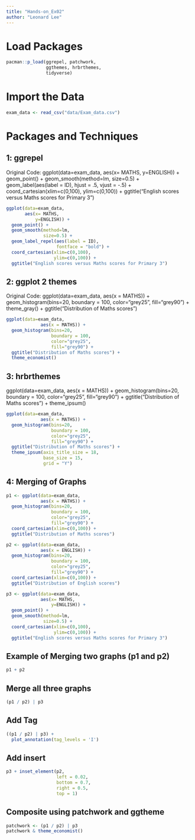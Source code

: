```yaml
---
title: "Hands-on_Ex02"
author: "Leonard Lee"
---
```


# Load Packages

```r
pacman::p_load(ggrepel, patchwork,
               ggthemes, hrbrthemes,
               tidyverse)
```

# Import the Data

```r

exam_data <- read_csv("data/Exam_data.csv")

```

# Packages and Techniques

## 1: ggrepel

Original Code: ggplot(data=exam_data, aes(x= MATHS, y=ENGLISH)) + geom_point() + geom_smooth(method=lm, size=0.5) +\
geom_label(aes(label = ID), hjust = .5, vjust = -.5) + coord_cartesian(xlim=c(0,100), ylim=c(0,100)) + ggtitle("English scores versus Maths scores for Primary 3")

```r
ggplot(data=exam_data, 
       aes(x= MATHS, 
           y=ENGLISH)) +
  geom_point() +
  geom_smooth(method=lm, 
              size=0.5) +  
  geom_label_repel(aes(label = ID), 
                   fontface = "bold") +
  coord_cartesian(xlim=c(0,100),
                  ylim=c(0,100)) +
  ggtitle("English scores versus Maths scores for Primary 3")
```

## 2: ggplot 2 themes

Original Code: ggplot(data=exam_data, aes(x = MATHS)) + geom_histogram(bins=20, boundary = 100, color="grey25", fill="grey90") + theme_gray() + ggtitle("Distribution of Maths scores")

```r
ggplot(data=exam_data, 
             aes(x = MATHS)) +
  geom_histogram(bins=20, 
                 boundary = 100,
                 color="grey25", 
                 fill="grey90") +
  ggtitle("Distribution of Maths scores") +
  theme_economist()
```

## 3: hrbrthemes

ggplot(data=exam_data, aes(x = MATHS)) + geom_histogram(bins=20, boundary = 100, color="grey25", fill="grey90") + ggtitle("Distribution of Maths scores") + theme_ipsum()

```r
ggplot(data=exam_data, 
             aes(x = MATHS)) +
  geom_histogram(bins=20, 
                 boundary = 100,
                 color="grey25", 
                 fill="grey90") +
  ggtitle("Distribution of Maths scores") +
  theme_ipsum(axis_title_size = 18,
              base_size = 15,
              grid = "Y")
```

## 4: Merging of Graphs

```r
p1 <- ggplot(data=exam_data, 
             aes(x = MATHS)) +
  geom_histogram(bins=20, 
                 boundary = 100,
                 color="grey25", 
                 fill="grey90") + 
  coord_cartesian(xlim=c(0,100)) +
  ggtitle("Distribution of Maths scores")
```

```r
p2 <- ggplot(data=exam_data, 
             aes(x = ENGLISH)) +
  geom_histogram(bins=20, 
                 boundary = 100,
                 color="grey25", 
                 fill="grey90") +
  coord_cartesian(xlim=c(0,100)) +
  ggtitle("Distribution of English scores")
```

```r
p3 <- ggplot(data=exam_data, 
             aes(x= MATHS, 
                 y=ENGLISH)) +
  geom_point() +
  geom_smooth(method=lm, 
              size=0.5) +  
  coord_cartesian(xlim=c(0,100),
                  ylim=c(0,100)) +
  ggtitle("English scores versus Maths scores for Primary 3")
```

## Example of Merging two graphs (p1 and p2)

```r
p1 + p2
```

## Merge all three graphs

```r
(p1 / p2) | p3
```

## Add Tag

```r
((p1 / p2) | p3) + 
  plot_annotation(tag_levels = 'I')
```

## Add insert

```r
p3 + inset_element(p2, 
                   left = 0.02, 
                   bottom = 0.7, 
                   right = 0.5, 
                   top = 1)
```

## Composite using patchwork and ggtheme

```r
patchwork <- (p1 / p2) | p3
patchwork & theme_economist()
```
